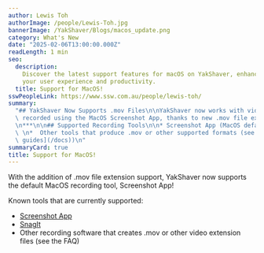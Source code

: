 ```yaml
---
author: Lewis Toh
authorImage: /people/Lewis-Toh.jpg
bannerImage: /YakShaver/Blogs/macos_update.png
category: What's New
date: "2025-02-06T13:00:00.000Z"
readLength: 1 min
seo:
  description:
    Discover the latest support features for macOS on YakShaver, enhancing
    your user experience and productivity.
  title: Support for MacOS!
sswPeopleLink: https://www.ssw.com.au/people/lewis-toh/
summary:
  "## YakShaver Now Supports .mov Files\n\nYakShaver now works with videos\
  \ recorded using the MacOS Screenshot App, thanks to new .mov file extension support.\n\
  \n***\n\n## Supported Recording Tools\n\n* Screenshot App (MacOS default) \n* SnagIt\
  \ \n*  Other tools that produce .mov or other supported formats (see our [setup\
  \ guides](/docs))\n"
summaryCard: true
title: Support for MacOS!
---
```


With the addition of .mov file extension support, YakShaver now supports the default MacOS recording tool, Screenshot App!

Known tools that are currently supported:

- [Screenshot App](https://yakshaver.ai/docs/recording-work-item-screenshot-app)
- [SnagIt](https://yakshaver.ai/docs/setting-up-other-recording-tools)
- Other recording software that creates .mov or other video extension files (see the FAQ)
